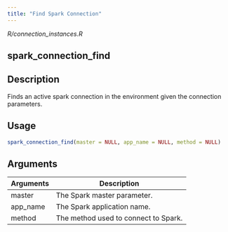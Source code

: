 ```yaml
---
title: "Find Spark Connection"
---
```


*R/connection_instances.R*

## spark_connection_find

## Description
Finds an active spark connection in the environment given the connection parameters. 


## Usage
```r
spark_connection_find(master = NULL, app_name = NULL, method = NULL) 
```

## Arguments
|Arguments|Description|
|---|---|
| master | The Spark master parameter. |
| app_name | The Spark application name. |
| method | The method used to connect to Spark. |







